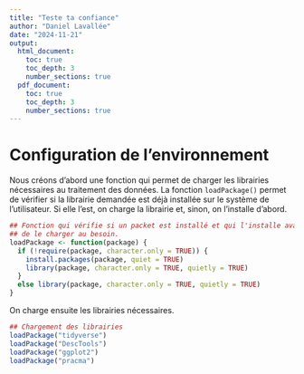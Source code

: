 ```yaml
---
title: "Teste ta confiance"
author: "Daniel Lavallée"
date: "2024-11-21"
output:
  html_document:
    toc: true
    toc_depth: 3
    number_sections: true
  pdf_document:
    toc: true
    toc_depth: 3
    number_sections: true
---
```


# Configuration de l'environnement

Nous créons d'abord une fonction qui permet de charger les librairies nécessaires au traitement des données. La fonction `loadPackage()` permet de vérifier si la librairie demandée est déjà installée sur le système de l'utilisateur. Si elle l'est, on charge la librairie et, sinon, on l'installe d'abord.

```r
## Fonction qui vérifie si un packet est installé et qui l'installe avant 
## de le charger au besoin.
loadPackage <- function(package) {
  if (!require(package, character.only = TRUE)) {
    install.packages(package, quiet = TRUE)
    library(package, character.only = TRUE, quietly = TRUE)
  }
  else library(package, character.only = TRUE, quietly = TRUE)
}

```

On charge ensuite les librairies nécessaires.

```r
## Chargement des librairies
loadPackage("tidyverse")
loadPackage("DescTools")
loadPackage("ggplot2")
loadPackage("pracma")

```